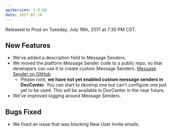 ```yaml
---
apiVersion: 1.0.60
date: 2017-07-18
---
```


Released to Prod on Tuesday, July 18th, 2017 at 7:30 PM CST.

## New Features

- We've added a description field to Message Senders.
- We moved the platform Message Sender code to a public repo, so that developers can use it to create custom Message Senders. [Message Sender on GitHub](https://github.com/ordercloud-api/MessageSender)
  - Please note, **we have not yet enabled custom message senders in DevCenter**. You can start to develop one but can't configure one just yet to be used. This will be available in DevCenter in the near future.
- We've improved logging around Message Senders.

## Bugs Fixed

- We fixed an issue that was blocking New User Invite emails.
